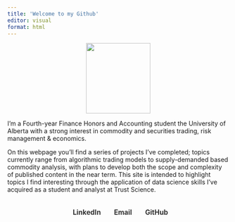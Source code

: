 ```yaml
---
title: 'Welcome to my Github'
editor: visual
format: html
---
```


```{=html}
<style type="text/css">

h1.title {
text-align: center;
}

</style>

```
::: {style="text-align: center;"}
<img src="pfp.JPG" width="145.3465" height="160"/>
:::

I'm a Fourth-year Finance Honors and Accounting student the University of Alberta with a strong interest in commodity and securities trading, risk management & economics.

On this webpage you'll find a series of projects I've completed; topics currently range from algorithmic trading models to supply-demanded based commodity analysis, with plans to develop both the scope and complexity of published content in the near term. This site is intended to highlight topics I find interesting through the application of data science skills I've acquired as a student and analyst at Trust Science.

```{=html}
<!DOCTYPE html>
<html>
<head>
    <title>Contact Me</title>
    <link rel="stylesheet" href="https://cdnjs.cloudflare.com/ajax/libs/font-awesome/6.1.1/css/all.min.css">
    <style>
         .contact-links {
            display: flex;
            justify-content: center;
            align-items: center;
            gap: 20px;
            padding: 20px;
        }

        .contact-link {
            display: flex;
            align-items: center;
            gap: 10px;
            text-decoration: none;
            color: #333;
            font-weight: bold;
            font-size: 1.1em;
        }

        .contact-link i {
            color: #009bb3;
            font-size: 1.1em;
        }

        .contact-link:hover, .contact-link:focus {
            color: #00ffff;
            text-decoration: none;
        }
    </style>
</head>
<body>

<div class="contact-links">
    <a class="contact-link" href="https://www.linkedin.com/in/luketalman/">
        <i class="fa-brands fa-linkedin"></i> LinkedIn
    </a>
    <a class="contact-link" href="mailto:talman@ualberta.ca">
        <i class="fa-solid fa-envelope"></i> Email
    </a>
    <a class="contact-link" href="https://github.com/ltals">
        <i class="fa-brands fa-github"></i> GitHub
    </a>
</div>

</body>
</html>

```
